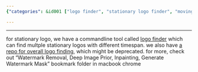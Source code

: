 ```yaml
---
{"categories": &id001 ["logo finder", "stationary logo finder", "moving logo finder", "command-line tool", "repository", "outdated", "Watermark Removal, Deep Image Prior, Inpainting, Generate Watermark Mask"], "category": "Logo Finders", "date": "2022-09-07 18:10:04", "description": "This article discusses two types of logo finders, stationary and moving. The stationary logo finder is a command-line tool, while the overall logo finding repository may be outdated. To find related information, one can refer to a 'Watermark Removal, Deep Image Prior, Inpainting, Generate Watermark Mask' bookmark folder on a MacBook Chrome browser.", "tags": *id001, "title": "stationary logo finders and moving logo finders"}

---
```


------
for stationary logo, we have a commandline tool called [logo finder](https://github.com/wernerturing/multi-delogo/blob/master/src/opencv-logo-finder/logo-finder.cpp) which can find multple stationary logos with different timespan. we also have [a repo for overall logo finding](https://github.com/rohitrango/automatic-watermark-detection), which might be deprecated.
for more, check out "Watermark Removal, Deep Image Prior, Inpainting, Generate Watermark Mask" bookmark folder in macbook chrome
